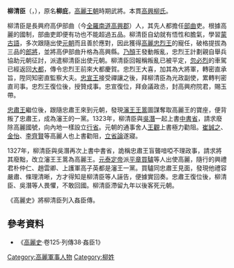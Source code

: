 '''柳清臣'''（{{lang-ko|류청신}}，{{bd|1257年||1329年||}}），原名'''柳庇'''，[[高麗王朝|高麗王朝]]時期武將。本貫[[高興柳氏|高興柳氏]]。

柳清臣是長興府高伊部曲（今[[全羅南道|全羅南道]][[高興郡|高興郡]]）人，其先人都擔任[[部曲|部曲]]吏。根據高麗的國制，部曲吏即便有功也不能超過五品。柳清臣自幼就有悟性和膽氣，學習[[蒙古語|蒙古語]]，多次跟隨出使[[元朝|元朝]]而且善於應對，因此獲得[[高麗忠烈王|高麗忠烈王]]的寵任，破格提拔為三品的[[郎將|郎將]]，並將高伊部曲升格為高興縣。[[乃顏|乃顏]]王發動叛亂，忠烈王計劃親自舉兵協助元朝征討，派遣柳清臣出使元朝。柳清臣回報稱叛亂已被平定，[[忽必烈|忽必烈]]的車駕已經返回[[大都|大都]]，傳令忠烈王前來大都慶賀。忠烈王大喜，加其為大將軍，轉密直承旨，陞同知密直監察大夫。[[高麗忠宣王|忠宣王]]接受禪讓之後，拜柳清臣為光政副使，累轉判密直司事。忠烈王復位後，授贊成事。忠宣復位，拜僉議政丞，封高興府院君，賜玉帶。

[[高麗忠肅王|忠肅王]]繼位後，跟隨忠肅王來到元朝，發現[[瀋王|瀋王]][[王暠|王暠]]圖謀奪取高麗王的寶座，便背叛了忠肅王，成為瀋王的一黨。1323年，柳清臣與[[吳潛|吳潛]]一起上書[[中書省|中書省]]，請求廢除高麗國號，向內地一樣設立[[行省|行省]]。元朝的通事舍人[[王觀|王觀]]上書極力勸阻。[[崔誠之|崔誠之]]、[[金怡|金怡]]、[[李齊賢|李齊賢]]等高麗人也上書勸阻，[[立省論|立省論]]遂寢。

1327年，柳清臣與吳潛再次上書中書省，詭稱忠肅王盲聾喑啞不理政事，請求將其廢黜，改立瀋王王暠為高麗王。[[元泰定帝|元泰定帝]]派[[平章|平章]][[買驢|買驢]]等人出使高麗，隨行的興禮君朴仲仁、趙雲卿、上護軍高子英都是瀋王一黨。買驢同忠肅王見面，發現他禮容嚴肅、條理清晰，方才得知是柳清臣等人誣告，便據實回奏。忠肅王復位後，柳清臣、吳潛等人畏懼，不敢回國。柳清臣滯留九年以後客死元朝。

《高麗史》將柳清臣列入姦臣傳。

==參考資料==
*《[[高麗史|高麗史]]·卷125·列傳38·姦臣1》

[[Category:高麗軍事人物|Category:高麗軍事人物]]
[[Category:柳姓|Category:柳姓]]
